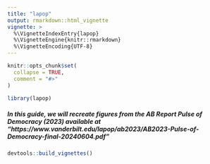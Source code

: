 ```yaml
---
title: "lapop"
output: rmarkdown::html_vignette
vignette: >
  %\VignetteIndexEntry{lapop}
  %\VignetteEngine{knitr::rmarkdown}
  %\VignetteEncoding{UTF-8}
---
```


```r
knitr::opts_chunk$set(
  collapse = TRUE,
  comment = "#>"
)
```

```r
library(lapop)
```
##### In this guide, we will recreate figures from the AB Report Pulse of Democracy (2023) available at "https://www.vanderbilt.edu/lapop/ab2023/AB2023-Pulse-of-Democracy-final-20240604.pdf"

```r
devtools::build_vignettes()
``` 
